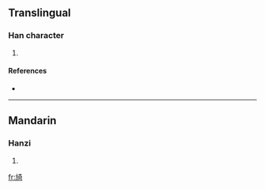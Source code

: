 ==Translingual==

===Han character===
{{Han char|rn=70|rad=方|as=08|sn=12|four=|canj=卜尸大一口 (YSKMR)}}

# {{defn|Han|sort=方08}}

====References====
* {{Han ref|kx=0484.151|dkj=13672|dj=0846.140|hdz=32182.030|uh=65D1|ud=26065}}

----

==Mandarin==

===Hanzi===
{{cmn-hanzi|pin=[[yǐ]] ([[yi3]])|wg=i<sup>3</sup>}}

# {{defn|Mandarin}}

[[fr:旑]]